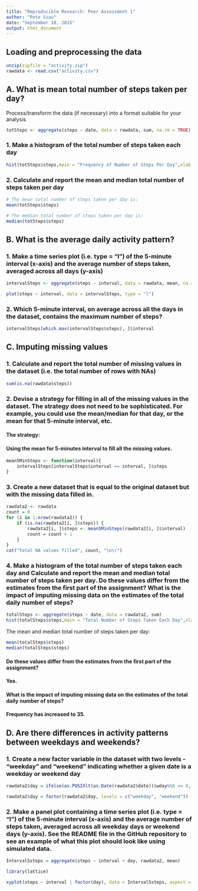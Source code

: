 ```yaml
---
title: "Reproducible Research: Peer Assessment 1"
author: "Pete Siau"
date: "September 18, 2015"
output: html_document
---
```


## Loading and preprocessing the data
```r
unzip(zipfile = "activity.zip")
rawdata <- read.csv("activity.csv")
```

## A. What is mean total number of steps taken per day?

Process/transform the data (if necessary) into a format suitable for your analysis
```r
totSteps <- aggregate(steps ~ date, data = rawdata, sum, na.rm = TRUE)
```

### 1. Make a histogram of the total number of steps taken each day

```r
hist(totSteps$steps,main = "Frequency of Number of Steps Per Day",xlab = "Steps Taken per Day", ylab = "Frequency",col = "blue")
```

### 2. Calculate and report the mean and median total number of steps taken per day
```r
# The mean total number of steps taken per day is:
mean(totSteps$steps)

# The median total number of steps taken per day is:
median(totSteps$steps)
```

## B. What is the average daily activity pattern?

### 1. Make a time series plot (i.e. type = "l") of the 5-minute interval (x-axis) and the average number of steps taken, averaged across all days (y-axis)

```r
intervalSteps <- aggregate(steps ~ interval, data = rawdata, mean, na.rm = TRUE)

plot(steps ~ interval, data = intervalSteps, type = "l")
```

### 2. Which 5-minute interval, on average across all the days in the dataset, contains the maximum number of steps?

```r
intervalSteps[which.max(intervalSteps$steps), ]$interval
```

## C. Imputing missing values

### 1. Calculate and report the total number of missing values in the dataset (i.e. the total number of rows with NAs)

```r
sum(is.na(rawdata$steps))
```

### 2. Devise a strategy for filling in all of the missing values in the dataset. The strategy does not need to be sophisticated. For example, you could use the mean/median for that day, or the mean for that 5-minute interval, etc.

#### The strategy:
#### Using the mean for 5-minutes interval to fill all the missing values.

```r
mean5MinSteps <- function(interval){
    intervalSteps[intervalSteps$interval == interval, ]$steps
}
```

### 3. Create a new dataset that is equal to the original dataset but with the missing data filled in.

```r
rawdata2 <- rawdata
count = 0
for (i in 1:nrow(rawdata2)) {
    if (is.na(rawdata2[i, ]$steps)) {
        rawdata2[i, ]$steps <- mean5MinSteps(rawdata2[i, ]$interval)
        count = count + 1
    }
}
cat("Total NA values filled", count, "\n\r")
```

### 4. Make a histogram of the total number of steps taken each day and Calculate and report the mean and median total number of steps taken per day. Do these values differ from the estimates from the first part of the assignment? What is the impact of imputing missing data on the estimates of the total daily number of steps?

```r
totalSteps <- aggregate(steps ~ date, data = rawdata2, sum)
hist(totalSteps$steps,main = "Total Number of Steps Taken Each Day",xlab = "Steps Taken Each Day", ylab = "Frequency",col = "blue")
```

The mean and median total number of steps taken per day:
```r
mean(totalSteps$steps)
median(totalSteps$steps)
```
#### Do these values differ from the estimates from the first part of the assignment? 
#### Yes.

#### What is the impact of imputing missing data on the estimates of the total daily number of steps?
#### Frequency has increased to 35.

## D. Are there differences in activity patterns between weekdays and weekends?

### 1. Create a new factor variable in the dataset with two levels - "weekday" and "weekend" indicating whether a given date is a weekday or weekend day

```r
rawdata2$day = ifelse(as.POSIXlt(as.Date(rawdata2$date))$wday%%6 == 0, "weekend", "weekday")

rawdata2$day = factor(rawdata2$day, levels = c("weekday", "weekend"))
```

### 2. Make a panel plot containing a time series plot (i.e. type = "l") of the 5-minute interval (x-axis) and the average number of steps taken, averaged across all weekday days or weekend days (y-axis). See the README file in the GitHub repository to see an example of what this plot should look like using simulated data.

```r
Interval5steps = aggregate(steps ~ interval + day, rawdata2, mean)

library(lattice)

xyplot(steps ~ interval | factor(day), data = Interval5steps, aspect = 1/2,type = "l", xlab = "5-minute Interval", ylab="Average Number of Steps")
```

